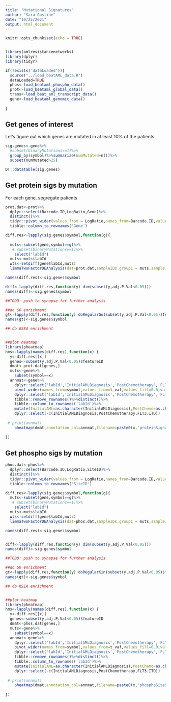 ```yaml
---
title: "Mutational Signatures"
author: "Sara Gosline"
date: "10/25/2021"
output: html_document
---
```


```r
knitr::opts_chunk$set(echo = TRUE)


library(amlresistancenetworks)
library(dplyr)
library(tidyr)

if(!exists('dataLoaded')){
  source("../load_beatAML_data.R")
  dataLoaded=TRUE
  phos<-load_beataml_phospho_data()
  prot<-load_beataml_global_data()
  trans<-load_beat_aml_transcript_data()
  gene<-load_beataml_genomic_data()
  
}

```

## Get genes of interest

Let's figure out which genes are mutated in at least 10% of the patients. 

```r
sig.genes<-gene%>%
  #subset(binaryMutations==1)%>%
  group_by(symbol)%>%summarize(numMutated=n())%>%
  subset(numMutated>25)

DT::datatable(sig.genes)
```

## Get protein sigs by mutation

For each gene, segregate patients

```r

prot.dat<-prot%>%
  dplyr::select(Barcode.ID,LogRatio,Gene)%>%
  distinct()%>%
  tidyr::pivot_wider(values_from = LogRatio,names_from=Barcode.ID,values_fn=list(LogRatio=mean))%>%  
  tibble::column_to_rownames('Gene')

diff.res<-lapply(sig.genes$symbol,function(g){
  
  muts<-subset(gene,symbol==g)%>%
   # subset(binaryMutations==1)%>%
    select("labId")
  muts<-muts$labId
  wts<-setdiff(gene$labId,muts)
  limmaTwoFactorDEAnalysis(dat=prot.dat,sampleIDs.group1 = muts,sampleIDs.group2=wts)})

names(diff.res)<-sig.genes$symbol

diff<-lapply(diff.res,function(y) dim(subset(y,adj.P.Val<0.05)))
names(diff)<-sig.genes$symbol

##TODO: push to synapse for further analysis

##do GO enrichment
gt<-lapply(diff.res,function(y) doRegularGo(subset(y,adj.P.Val<0.05)$featureID,y$featureID))
names(gt)<-sig.genes$symbol

## do GSEA enrichment


##plot heatmap
library(pheatmap)
hms<-lapply(names(diff.res),function(x) {
  y<-diff.res[[x]]
  genes<-subset(y,adj.P.Val<0.05)$featureID
  dmat<-prot.dat[genes,]
  muts<-gene%>%
    subset(symbol==x)
  annmat<-gene%>%
    dplyr::select('labId','InitialAMLDiagnosis','PostChemotherapy','FLT3.ITD',symbol,t_vaf)%>%
    pivot_wider(names_from=symbol,values_from=t_vaf,values_fill=0.0,values_fn=list(t_vaf=mean))%>%
    dplyr::select('labId','InitialAMLDiagnosis','PostChemotherapy','FLT3.ITD',x)%>%
    tibble::remove_rownames()%>%distinct()%>%
    tibble::column_to_rownames('labId')%>%
    mutate(InitialAML=as.character(InitialAMLDiagnosis),PostChemo=as.character(PostChemotherapy,FLT3ITD=as.character(FLT3.ITD)))%>%
    dplyr::select(-c(InitialAMLDiagnosis,PostChemotherapy,FLT3.ITD))
  
 # print(annmat)
    pheatmap(dmat,annotation_col=annmat,filename=paste0(x,'proteinSignature.pdf'))
    
})

```


## Get phospho sigs by mutation

```R
phos.dat<-phos%>%
  dplyr::select(Barcode.ID,LogRatio,SiteID)%>%
  distinct()%>%
  tidyr::pivot_wider(values_from = LogRatio,names_from=Barcode.ID,values_fn=list(LogRatio=mean))%>%  
  tibble::column_to_rownames('SiteID')

diff.res<-lapply(sig.genes$symbol,function(g){
  muts<-subset(gene,symbol==g)%>%
   # subset(binaryMutations==1)%>%
    select("labId")
  muts<-muts$labId
  wts<-setdiff(gene$labId,muts)
  limmaTwoFactorDEAnalysis(dat=phos.dat,sampleIDs.group1 = muts,sampleIDs.group2=wts)})

names(diff.res)<-sig.genes$symbol


diff<-lapply(diff.res,function(y) dim(subset(y,adj.P.Val<0.05)))
names(diff)<-sig.genes$symbol

##TODO: push to synapse for further analysis

##do GO enrichment
gt<-lapply(diff.res,function(y) doRegularKin(subset(y,adj.P.Val<0.05)$featureID,y$featureID))
names(gt)<-sig.genes$symbol

## do KSEA enrichment


##plot heatmap
library(pheatmap)
hms<-lapply(names(diff.res),function(x) {
  y<-diff.res[[x]]
  genes<-subset(y,adj.P.Val<0.05)$featureID
  dmat<-phos.dat[genes,]
  muts<-gene%>%
    subset(symbol==x)
  annmat<-gene%>%
    dplyr::select('labId','InitialAMLDiagnosis','PostChemotherapy','FLT3.ITD',symbol,t_vaf)%>%
    pivot_wider(names_from=symbol,values_from=t_vaf,values_fill=0.0,values_fn=list(t_vaf=mean))%>%
    dplyr::select('labId','InitialAMLDiagnosis','PostChemotherapy','FLT3.ITD',x)%>%
    tibble::remove_rownames()%>%distinct()%>%
    tibble::column_to_rownames('labId')%>%
    mutate(InitialAML=as.character(InitialAMLDiagnosis),PostChemo=as.character(PostChemotherapy,FLT3ITD=as.character(FLT3.ITD)))%>%
    dplyr::select(-c(InitialAMLDiagnosis,PostChemotherapy,FLT3.ITD))
  
 # print(annmat)
    pheatmap(dmat,annotation_col=annmat,filename=paste0(x,'phosphoSiteSignature.pdf'))
    
})

```
